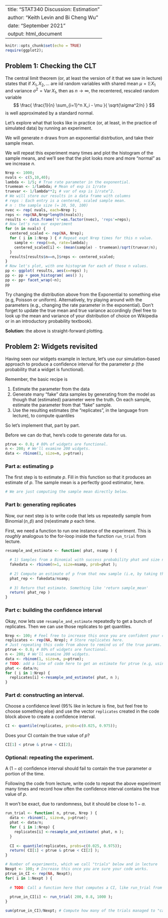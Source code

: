
---
title: "STAT340 Discussion: Estimation"
author: "Keith Levin and Bi Cheng Wu"
date: "September 2021"
output: html_document
---

```r
knitr::opts_chunk$set(echo = TRUE)
require(ggplot2);
```

## Problem 1: Checking the CLT

The central limit theorem (or, at least the version of it that we saw in lecture) states that if $X_1,X_2,\dots$ are iid random variables with shared mean $\mu = \mathbb{E} X_1$ and variance $\sigma^2 = \operatorname{Var} X_1$, then as $n \rightarrow \infty$, the recentered, rescaled random variable
$$
\frac{ \frac{1}{n} \sum_{i=1}^n X_i - \mu }{ \sqrt{\sigma^2/n} }
$$
is well approximated by a standard normal.

Let's explore what that looks like in practice (or, at least, in the practice of simulated data) by running an experiment.

We will generate $n$ draws from an exponential distrbution, and take their sample mean.

We will repeat this experiment many times and plot the histogram of the sample means, and we'll see that the plot looks more and more "normal" as we increase $n$.

```r
Nrep <- 1000;
nvals <- c(5,10,40);
lambda <- 1/5; # True rate parameter in the exponential.
truemean <- 1/lambda; # Mean of exp is 1/rate
truevar <- 1/lambda**2; # var of exp is 1/rate^2.
# We will store our results in a data frame with columns
# reps : Each entry is a centered, scaled sample mean.
# n : the sample size (= 20, 50, 100)
nvec <- rep( nvals, each=Nrep );
reps <- rep(NA,Nrep*length(nvals));
results <- data.frame('n'=as.factor(nvec), 'reps'=reps);
# Now let's run our experiment
for (n in nvals) {
  centered_scaled <- rep(NA, Nrep);
  for ( i in 1:Nrep ) { # Repeat expt Nrep times for this n value.
    sample <- rexp(n=n, rate=lambda);
    centered_scaled[i] <- (mean(sample) - truemean)/sqrt(truevar/n);
  }
  results[results$n==n,]$reps <- centered_scaled;
}
# Now let's plot, with one histogram for each of those n values.
pp <- ggplot( results, aes(x=reps) );
pp <- pp + geom_histogram( aes() );
pp <- pp+ facet_wrap(~n);
pp
```

Try changing the distribution above from the Exponential to something else (e.g, Poisson or uniform).
Alternatively, try playing around with the parameters (e.g., changing the rate parameter in the exponential).
Don't forget to update the true mean and true variance accordingly (feel free to look up the mean and variance of your distribution of choice on Wikipedia or in an introductory probability textbook).


__Solution:__ the above is straight-forward plotting.

## Problem 2: Widgets revisited

Having seen our widgets example in lecture, let's use our simulation-based approach to produce a confidence interval for the parameter $p$ (the probability that a widget is functional).

Remember, the basic recipe is

1. Estimate the parameter from the data
2. Generate many "fake" data samples by generating from the model as though that (estimated) parameter were the truth. On each sample, estimate the parameter from that "fake" sample.
3. Use the resulting estimates (the "replicates", in the language from lecture), to compute quantiles

So let's implement that, part by part.

Before we can do that, here's code to generate data for us.
```r
ptrue <- 0.8; # 80% of widgets are functional.
n <- 200; # We'll examine 200 widgets.
data <- rbinom(1, size=n, p=ptrue);
```

### Part a: estimating p

The first step is to estimate $p$. Fill in this function so that it produces an estimate of $p$.
The sample mean is a perfectly good estimator, here.

```r

# We are just computing the sample mean directly below.

```

### Part b: generating replicates

Now, our next step is to write code that lets us repeatedly sample from $\operatorname{Binomial}(n,\hat{p})$ and (re)estimate $p$ each time.

First, we need a function to run one instance of the experiment.
This is *roughly* analogous to the for-loop inside the function `run_trial` from lecture.

```r
resample_and_estimate <- function( phat, nsamp ) {
  
  # 1) Samples from a Binomial with success probability phat and size nsamp (phat will be our estimate based on data, nsamp is the size parameter, which we know)
  fakedata <- rbinom(n=1, size=nsamp, prob=phat );
  
  # 2) Compute an estimate of p from that new sample (i.e, by taking the sample mean.)
  phat_rep <- fakedata/nsamp;
  
  # 3) Return that estimate. Something like 'return sample_mean'
  return( phat_rep )
}
```

### Part c: building the confidence interval

Okay, now lets use `resample_and_estimate` repeatedly to get a bunch of replicates.
Then we can use those replicates to get quantiles.

```r
Nrep <- 100; # Feel free to increase this once you are confident your code works!
replicates <- rep(NA, Nrep); # Store replicates here.
# Just repeating this code from above to remind us of the true params.
ptrue <- 0.8; # 80% of widgets are functional.
n <- 200; # We'll examine 200 widgets.
data <- rbinom(1, size=n, p=ptrue);
# TODO: add a line of code here to get an estimate for ptrue (e.g, using a function you defined above)
phat <- data/n;
for ( i in 1:Nrep) {
  replicates[i] <-resample_and_estimate( phat, n );
}
```

### Part d: constructing an interval.

Choose a confidence level (95% like in lecture is fine, but feel free to choose something else) and use the vector `replicates` created in the code block above to create a confidence interval.

```r
CI <- quantile(replicates, probs=c(0.025, 0.975));
```

Does your CI contain the true value of $p$?

```r
CI[1] < ptrue & ptrue < CI[2];
```

### Optional: repeating the experiment.

A $(1-\alpha)$ confidence interval should fail to contain the true parameter $\alpha$ portion of the time.

Following the code from lecture, write code to repeat the above experiment many times and record how often the confidence interval contains the true value of $p$.

It won't be exact, due to randomness, but it should be close to $1-\alpha$.

```r

run_trial <- function( n, ptrue, Nrep ) {
  data <- rbinom(1, size=n, p=ptrue);
  phat <- data/n;
  for ( i in 1:Nrep) {
    replicates[i] <-resample_and_estimate( phat, n );
  }
  
  CI <- quantile(replicates, probs=c(0.025, 0.975));
  return( CI[1] < ptrue & ptrue < CI[2] );
}

# Number of experiments, which we call "trials" below and in lecture
Nexpt <- 100; # Increase this once you are sure your code works.
ptrue_in_CI <- rep(NA, Nexpt);
for( i in 1:Nexpt ) {
  
  # TODO: Call a function here that computes a CI, like run_trial from lecture
  
  ptrue_in_CI[i] <- run_trial( 200, 0.8, 1000 );
}

sum(ptrue_in_CI)/Nexpt; # Compute how many of the trials managed to "catch" ptrue.
```
